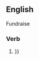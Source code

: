 ==English==
Fundraise
===Verb===
{{en-verb}}

# {{{1|{{The act of collecting money for a purpose of funding a specific cause(s) or goal(s) such as a charity, event, or organization}}}}}
#:''{{{2|Daniel's uncle volunteered to help fundraise for his nehphew's class trip to Chile}}}''